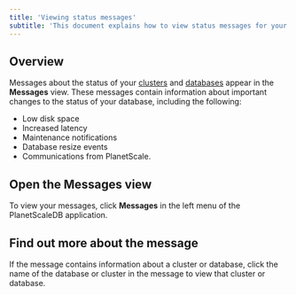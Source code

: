 ```yaml
---
title: 'Viewing status messages'
subtitle: 'This document explains how to view status messages for your clusters and databases.'
---
```


## Overview

Messages about the status of your [clusters](clusters) and [databases](databases) appear in the **Messages** view. These messages contain information about important changes to the status of your database, including the following:

- Low disk space
- Increased latency
- Maintenance notifications
- Database resize events
- Communications from PlanetScale.

## Open the Messages view

To view your messages, click **Messages** in the left menu of the PlanetScaleDB application.

## Find out more about the message

If the message contains information about a cluster or database, click the name of the database or cluster in the message to view that cluster or database.
